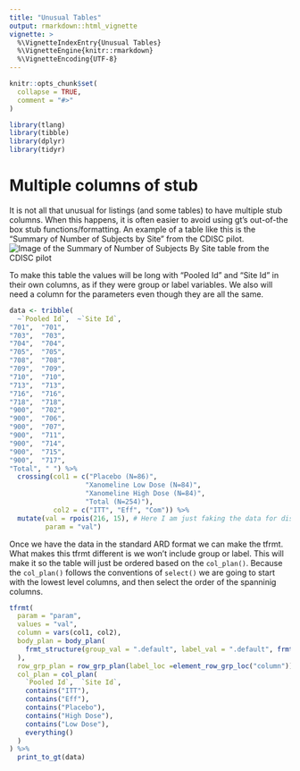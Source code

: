 ```yaml
---
title: "Unusual Tables"
output: rmarkdown::html_vignette
vignette: >
  %\VignetteIndexEntry{Unusual Tables}
  %\VignetteEngine{knitr::rmarkdown}
  %\VignetteEncoding{UTF-8}
---
```


```r
knitr::opts_chunk$set(
  collapse = TRUE,
  comment = "#>"
)
```

```r
library(tlang)
library(tibble)
library(dplyr)
library(tidyr)
```


# Multiple columns of stub

It is not all that unusual for listings (and some tables) to have multiple stub columns. When this happens, it is often easier to avoid using gt's out-of-the box stub functions/formatting. An example of a table like this is the "Summary of Number of Subjects by Site" from the CDISC pilot.
![Image of the Summary of Number of Subjects By Site table from the CDISC pilot](images/summary_subj_by_site.png)

To make this table the values will be long with "Pooled Id" and "Site Id" in their own columns, as if they were group or label variables. We also will need a column for the parameters even though they are all the same. 

```r
data <- tribble(
  ~`Pooled Id`,  ~`Site Id`,
"701",  "701",
"703",  "703",
"704",  "704",
"705",  "705",
"708",  "708",
"709",  "709",
"710",  "710",
"713",  "713",
"716",  "716",
"718",  "718",
"900",  "702",
"900",  "706",
"900",  "707",
"900",  "711",
"900",  "714",
"900",  "715",
"900",  "717",
"Total", " ") %>%
  crossing(col1 = c("Placebo (N=86)",
                   "Xanomeline Low Dose (N=84)",
                   "Xanomeline High Dose (N=84)",
                   "Total (N=254)"),
           col2 = c("ITT", "Eff", "Com")) %>%
  mutate(val = rpois(216, 15), # Here I am just faking the data for display purposes 
         param = "val")

```

Once we have the data in the standard ARD format we can make the tfrmt. What makes this tfrmt different is we won't include group or label. This will make it so the table will just be ordered based on the `col_plan()`. Because the `col_plan()` follows the conventions of `select()` we are going to start with the lowest level columns, and then select the order of the spanninig columns. 
```r
tfrmt(
  param = "param",
  values = "val",
  column = vars(col1, col2),
  body_plan = body_plan(
    frmt_structure(group_val = ".default", label_val = ".default", frmt("XX"))
  ),
  row_grp_plan = row_grp_plan(label_loc =element_row_grp_loc("column")),
  col_plan = col_plan(
    `Pooled Id`,  `Site Id`,
    contains("ITT"),
    contains("Eff"),
    contains("Placebo"),
    contains("High Dose"),
    contains("Low Dose"),
    everything()
  )
) %>%
  print_to_gt(data)
```

